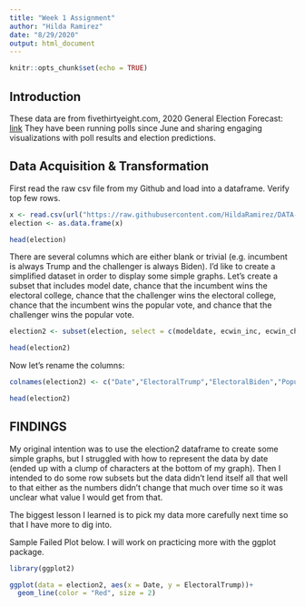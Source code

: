 ---
title: "Week 1 Assignment"
author: "Hilda Ramirez"
date: "8/29/2020"
output: html_document
---

```{r setup, include=FALSE}
knitr::opts_chunk$set(echo = TRUE)
```

## Introduction
These data are from fivethirtyeight.com, 2020 General Election Forecast: [link](https://projects.fivethirtyeight.com/2020-election-forecast/)
They have been running polls since June and sharing engaging visualizations with poll results and election predictions.


## Data Acquisition & Transformation

First read the raw csv file from my Github and load into a dataframe.  Verify top few rows.

```{r}
x <- read.csv(url("https://raw.githubusercontent.com/HildaRamirez/DATA-607/master/presidential_national_toplines_2020.csv"))
election <- as.data.frame(x)

head(election)
```
There are several columns which are either blank or trivial (e.g. incumbent is always Trump and the challenger is always Biden).  I'd like to create a simplified dataset in order to display some simple graphs.  Let's create a subset that includes model date, chance that the incumbent wins the electoral college, chance that the challenger wins the electoral college, chance that the incumbent wins the popular vote, and chance that the challenger wins the popular vote.

```{r}
election2 <- subset(election, select = c(modeldate, ecwin_inc, ecwin_chal, popwin_inc, popwin_chal))

head(election2)
```
Now let's rename the columns:

```{r}
colnames(election2) <- c("Date","ElectoralTrump","ElectoralBiden","PopularTrump","PopularBiden")

head(election2)
```
## FINDINGS

My original intention was to use the election2 dataframe to create some simple graphs, but I struggled with how to represent the data by date (ended up with a clump of characters at the bottom of my graph).  Then I intended to do some row subsets but the data didn't lend itself all that well to that either as the numbers didn't change that much over time so it was unclear what value I would get from that.

The biggest lesson I learned is to pick my data more carefully next time so that I have more to dig into.


Sample Failed Plot below.  I will work on practicing more with the ggplot package.

```{r}
library(ggplot2)

ggplot(data = election2, aes(x = Date, y = ElectoralTrump))+
  geom_line(color = "Red", size = 2)
```

